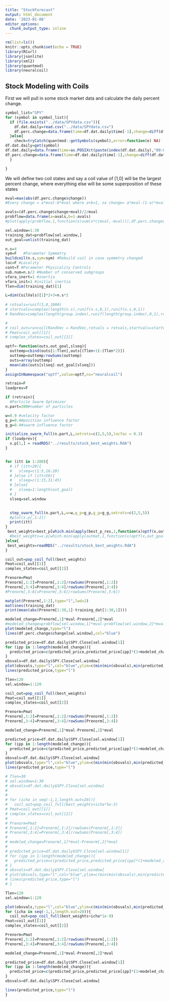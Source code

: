 ```yaml
---
title: "StockForecast"
output: html_document
date: '2023-01-08'
editor_options: 
  chunk_output_type: inline
---
```


```r
rm(list=ls())
knitr::opts_chunk$set(echo = TRUE)
library(RCurl)
library(jsonlite)
library(xml2)
library(quantmod)
library(neuralcoil)
```

## Stock Modeling with Coils

First we will pull in some stock market data and calculate the daily percent change. 
```r
symbol_list="SPY"
for (symbol in symbol_list){
  if (file.exists("../data/SPYdata.csv")){
    df.dat.daily=read.csv("../data/SPYdata.csv")
    df.perc.change=data.frame(time=df.dat.daily$time[-1],change=diff(df.dat.daily[,5])/df.dat.daily[-dim(df.dat.daily)[1],5]*100)
  }else{
    check=tryCatch(quantmod::getSymbols(symbol),error=function(e) NA)
df.dat.daily=get(symbol)
df.dat.daily=data.frame(time=as.POSIXct(paste(index(df.dat.daily),"00:00"),tz="EST"),df.dat.daily[,-dim(df.dat.daily)[2]])
df.perc.change=data.frame(time=df.dat.daily$time[-1],change=diff(df.dat.daily[,5])/df.dat.daily[-dim(df.dat.daily)[1],5]*100)
  }

}
```

We will define two coil states and say a coil value of [1,0] will be the largest percent change, where everything else will be some superposition of these states
```r
mval=max(abs(df.perc.change$change))
#Every change = a*mval-b*mval where a+b=1, so change= a*mval-(1-a)*mval = 2*a*mval-mval, so a = (change+mval)/2/mval

avals=(df.perc.change$change+mval)/2/mval
probflow=data.frame(a=avals,b=1-avals)
#plot(apply(probflow,1,function(x)sum(x*c(mval,-mval))),df.perc.change$change)
```

```r
sel.window=1:30
training_dat=probflow[sel.window,]
out_goal=unlist(training_dat)
```


```r
n.s=4
sym=F   #Parameter Symmetry
buildcoil(n.s,sym=sym) #Rebuild coil in case symmetry changed
loc=F #Locality
cont=T #Parameter Physicality Controls
sub.num=n.s/2 #Number of conserved subgroups
vfara_inert=1 #inertia
vfara_init=1 #initial inertia
Tlen=dim(training_dat)[1]

L=dim(CoilVals)[1]*2+3+n.s*2
 
# rotvals=runif(3,0,1000)
# startvals=complex(length(n.s),runif(n.s,0,1),runif(n.s,0,1))
# RandVec=complex(length(group.index),runif(length(group.index),0,1),runif(length(group.index),0,1))

# 
# coil_out=runcoil(RandVec = RandVec,rotvals = rotvals,startvals=startvals)
# Pmat=coil_out[[1]]
# complex_states=coil_out[[2]]
```

```r
optf<-function(outs,out_goal,slseq){
  outtemp=cbind(outs[1:Tlen],outs[(Tlen+1):(Tlen*2)])
  outtemp=outtemp/rowSums(outtemp)
  outs=array(outtemp)
  mean(abs(outs[slseq]-out_goal[slseq]))
}
assignInNamespace("optf",value=optf,ns="neuralcoil")
```

```r
retrain=F
loadprev=F

if (retrain){
  #Particle Swarm Optimizer
n.part=200#number of particles

w=0.9 #velocity factor
g_p=0.4#position influence factor
g_g=0.4#swarm influence factor

initialize_swarm_full(n.part,L,setrots=c(2,5,5),locfac = 0.3)
if (loadprev){
  x.p[1,] = readRDS("../results/stock_best_weights.RdA")
}


for (itt in 1:200){
  # if (itt<20){
  #   slseq=c(1:5,16:20)
  # }else if (itt<50){
  #   slseq=c(1:15,31:45)
  # }else{
  #   slseq=1:length(out_goal)
  # }
  slseq=sel.window
  

  step_swarm_full(n.part,L,w=w,g_p=g_p,g_g=g_g,setrots=c(2,5,5))
  #plot(x.p[,1:2])
  print(itt)
}
 best_weights=best_p[which.min(apply(best_p_res,1,function(x)optf(x,out_goal,slseq))),]
  #best_weights=x.p[which.min(apply(outmat,1,function(x)optf(x,out_goal,slseq))),]
}else{
 best_weights=readRDS("../results/stock_best_weights.RdA")
}
```
```r
coil_out=pop_coil_full(best_weights)
Pmat=coil_out[[1]]
complex_states=coil_out[[2]]
```
```r
Prenorm=Pmat
Prenorm[,1:2]=Prenorm[,1:2]/rowSums(Prenorm[,1:2])
Prenorm[,3:4]=Prenorm[,3:4]/rowSums(Prenorm[,3:4])
#Prenorm[,5:6]=Prenorm[,5:6]/rowSums(Prenorm[,5:6])

matplot(Prenorm[,1:2],type="l",lwd=2)
matlines(training_dat)
print(mean(abs(Prenorm[1:30,1]-training_dat[1:30,1])))
```

```r
modeled_change=Prenorm[,1]*mval-Prenorm[,2]*mval
#modeled_change=probflow[sel.window,1]*mval-probflow[sel.window,2]*mval
plot(modeled_change,type="l")
lines(df.perc.change$change[sel.window],col="blue")
```

```r
predicted_price=df.dat.daily$SPY.Close[sel.window[1]]
for (ipp in 1:length(modeled_change)){
  predicted_price=c(predicted_price,predicted_price[ipp]*(1+modeled_change[ipp]/100))
}
obsvals=df.dat.daily$SPY.Close[sel.window]
plot(obsvals,type="l",col="blue",ylim=c(min(min(obsvals),min(predicted_price)),max(c(obsvals,predicted_price))))
lines(predicted_price,type="l")

```

```r
Tlen=120
sel.window=1:120

coil_out=pop_coil_full(best_weights)
Pmat=coil_out[[1]]
complex_states=coil_out[[2]]

Prenorm=Pmat
Prenorm[,1:2]=Prenorm[,1:2]/rowSums(Prenorm[,1:2])
Prenorm[,3:4]=Prenorm[,3:4]/rowSums(Prenorm[,3:4])

modeled_change=Prenorm[,1]*mval-Prenorm[,2]*mval

predicted_price=df.dat.daily$SPY.Close[sel.window[1]]
for (ipp in 1:length(modeled_change)){
  predicted_price=c(predicted_price,predicted_price[ipp]*(1+modeled_change[ipp]/100))
}
obsvals=df.dat.daily$SPY.Close[sel.window]
plot(obsvals,type="l",col="blue",ylim=c(min(min(obsvals),min(predicted_price)),max(c(obsvals,predicted_price))))
lines(predicted_price,type="l")
```

```r
# Tlen=30
# sel.window=1:30
# obsvals=df.dat.daily$SPY.Close[sel.window]
# 
# 
# for (icha in seq(-1,1,length.out=20)){
#   coil_out=pop_coil_full(best_weights+icha*5e-3)
# Pmat=coil_out[[1]]
# complex_states=coil_out[[2]]
# 
# Prenorm=Pmat
# Prenorm[,1:2]=Prenorm[,1:2]/rowSums(Prenorm[,1:2])
# Prenorm[,3:4]=Prenorm[,3:4]/rowSums(Prenorm[,3:4])
# 
# modeled_change=Prenorm[,1]*mval-Prenorm[,2]*mval
# 
# predicted_price=df.dat.daily$SPY.Close[sel.window[1]]
# for (ipp in 1:length(modeled_change)){
#   predicted_price=c(predicted_price,predicted_price[ipp]*(1+modeled_change[ipp]/100))
# }
# obsvals=df.dat.daily$SPY.Close[sel.window]
# plot(obsvals,type="l",col="blue",ylim=c(min(min(obsvals),min(predicted_price)),max(c(obsvals,predicted_price))))
# lines(predicted_price,type="l")
# }
```
```r
Tlen=120
sel.window=1:120

plot(obsvals,type="l",col="blue",ylim=c(min(min(obsvals),min(predicted_price)),max(c(obsvals,predicted_price))))
for (icha in seq(-1,1,length.out=20)){
  coil_out=pop_coil_full(best_weights+icha*1e-9)
Pmat=coil_out[[1]]
complex_states=coil_out[[2]]

Prenorm=Pmat
Prenorm[,1:2]=Prenorm[,1:2]/rowSums(Prenorm[,1:2])
Prenorm[,3:4]=Prenorm[,3:4]/rowSums(Prenorm[,3:4])

modeled_change=Prenorm[,1]*mval-Prenorm[,2]*mval

predicted_price=df.dat.daily$SPY.Close[sel.window[1]]
for (ipp in 1:length(modeled_change)){
  predicted_price=c(predicted_price,predicted_price[ipp]*(1+modeled_change[ipp]/100))
}
obsvals=df.dat.daily$SPY.Close[sel.window]

lines(predicted_price,type="l")
}
```

